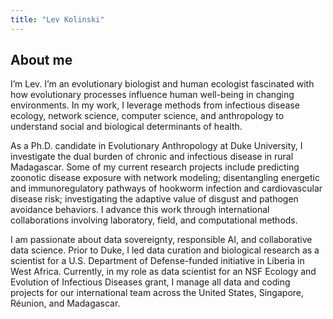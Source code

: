 ```yaml
---
title: "Lev Kolinski"
---
```


## About me

I'm Lev. I’m an evolutionary biologist and human ecologist fascinated with how evolutionary processes influence human well-being in changing environments. In my work, I leverage methods from infectious disease ecology, network science, computer science, and anthropology to understand social and biological determinants of health.

As a Ph.D. candidate in Evolutionary Anthropology at Duke University, I investigate the dual burden of chronic and infectious disease in rural Madagascar. Some of my current research projects include predicting zoonotic disease exposure with network modeling; disentangling energetic and immunoregulatory pathways of hookworm infection and cardiovascular disease risk; investigating the adaptive value of disgust and pathogen avoidance behaviors. I advance this work through international collaborations involving laboratory, field, and computational methods.

I am passionate about data sovereignty, responsible AI, and collaborative data science. Prior to Duke, I led data curation and biological research as a scientist for a U.S. Department of Defense-funded initiative in Liberia in West Africa. Currently, in my role as data scientist for an NSF Ecology and Evolution of Infectious Diseases grant, I manage all data and coding projects for our international team across the United States, Singapore, Réunion, and Madagascar.
